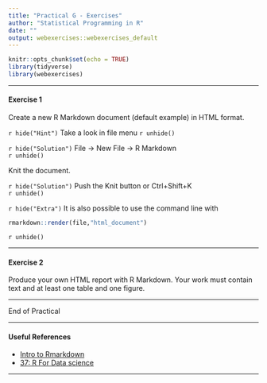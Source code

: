 ```yaml
---
title: "Practical G - Exercises"
author: "Statistical Programming in R"
date: ""
output: webexercises::webexercises_default
---
```



```r
knitr::opts_chunk$set(echo = TRUE)
library(tidyverse)
library(webexercises)
```

---

#### Exercise 1


Create a new R Markdown document (default example) in HTML format. 

`r hide("Hint")`
Take a look in file menu
`r unhide()`

`r hide("Solution")`
File $\rightarrow$ New File $\rightarrow$ R Markdown   
`r unhide()`

Knit the document.

`r hide("Solution")`
Push the Knit button or Ctrl+Shift+K   
`r unhide()`

`r hide("Extra")`
It is also possible to use the command line with
```r
rmarkdown::render(file,"html_document")
```
`r unhide()`


---

#### Exercise 2


Produce your own HTML report with R Markdown. Your work must contain text and at least one table and one figure. 


---

End of Practical

---

#### Useful References

- [Intro to Rmarkdown](https://rmarkdown.rstudio.com/articles_intro.html)
- [37: R For Data science](https://r4ds.had.co.nz/r-markdown.html)


---


